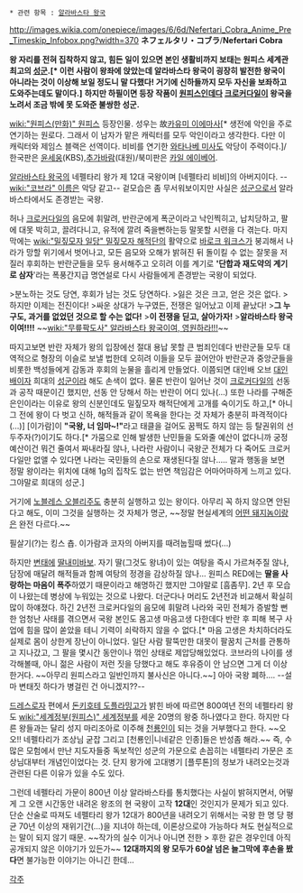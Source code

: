  * 관련 항목 : [[알라바스타 왕국]]

http://images.wikia.com/onepiece/images/6/6d/Nefertari_Cobra_Anime_Pre_Timeskip_Infobox.png?width=370
'''ネフェルタリ・コブラ'''/'''Nefertari Cobra'''

'''왕 자리를 전혀 집착하지 않고, 힘든 일이 있으면 본인 생활비까지 보태는 원피스 세계관 최고의 [[성군]].[* 이런 사람이 왕좌에 앉았는데 알라바스타 왕국이 굉장히 발전한 왕국이 아니라는 것이 이상해 보일 정도니 말 다했다! 거기에 신하들까지 모두 자신을 보좌하고 도와주는데도 말이다.]''' '''하지만 하필이면 등장 작품이 [[원피스(만화)|원피스]]인데다 [[크로커다일]]이 왕국을 노려서 조금 밖에 못 도와준 불쌍한 성군.'''

[[wiki:"원피스(만화)" 원피스]] 등장인물. 성우는 故[[카유미 이에마사]][* 생전에 악인을 주로 연기하는 원로다. 그래서 이 남자가 맡은 캐릭터를 모두 악인이라고 생각한다. 다만 이 캐릭터와 제임스 블랙은 선역이다. 비비를 연기한 [[와타나베 미사]]도 악당이 주력이다.]/한국판은 [[윤세웅]](KBS),[[추가바람]](대원)/북미판은 [[카일 에이베어]].

[[알라바스타 왕국]]의 네펠타리 왕가 제 12대 국왕이며 [네펠타리 비비]의 아버지이다. --[[wiki:"코브라" 이름]]은 악당 같고-- 겉모습은 좀 무서워보이지만 사실은 [[성군]]으로서 알라바스타에서도 존경받는 국왕. 

허나 [[크로커다일]]의 음모에 휘말려, 반란군에게 폭군이라고 낙인찍히고, 납치당하고, 팔에 대못 박히고, 끌려다니고, 유적에 깔려 죽을뻔하는등 말못할 시련을 다 겪는다. 마지막에는 [[wiki:"밀짚모자 일당" 밀짚모자 해적단]]의 활약으로 [[바로크 워크스]]가 붕괴해서 나라가 망할 위기에서 벗어나고, 모든 음모와 오해가 밝혀진 뒤 돌이킬 수 없는 잘못을 저질러 후회하는 반란군들을 모두 용서해주고 오히려 이를 계기로 ''''단합과 재도약의 계기로 삼자''''라는 폭풍간지급 명연설로 다시 사람들에게 존경받는 국왕이 되었다. 

>분노하는 것도 당연, 후회가 남는 것도 당연하다.
>잃은 것은 크고, 얻은 것은 없다.
>하지만 이제는 전진이다!
>싸운 상대가 누구였든, 전쟁은 일어났고 이제 끝났다!
>'''그 누구도, 과거를 없었던 것으로 할 수는 없다!'''
>'''이 전쟁을 딛고, 살아가자!'''
>'''알라바스타 왕국이여!!!!'''
~~[[wiki:"무릎팍도사" 알라바스타 왕국이여, 영원하라!!!]]~~

따지고보면 반란 자체가 왕의 입장에선 절대 용납 못할 큰 범죄인데다 반란군들 모두 대역적으로 형장의 이슬로 보낼 법한데 오히려 이들을 모두 끌어안아 반란군과 중앙군들을 비롯한 백성들에게 감동과 후회의 눈물을 흘리게 만들었다. 이쯤되면 대인배 오브 [[대인배]]이자 희대의 [[성군]]이라 해도 손색이 없다. 물론 반란이 일어난 것이 [[크로커다일]]의 선동과 공작 때문이긴 했지만, 선동 안 당해서 하는 반란이 어디 있나(...) 또한 나라를 구해준 은인이라는 이유로 왕의 신분인데도 밀짚모자 해적단에게 고개를 숙이기도 하고,[* 아니 그 전에 왕이 다 벗고 신하, 해적들과 같이 목욕을 한다는 것 자체가 충분히 파격적이다(...)] [이가람]이 '''"국왕, 너 임마~!"'''라고 태클을 걸어도 꿈쩍도 하지 않는 등 탈권위의 선두주자(?)이기도 하다.[* 가뭄으로 인해 발생한 난민들을 도와줄 예산이 없다니까 궁정 예산이건 뭐건 줄여서 짜내라질 않나, 나라란 사람이니 국왕군 전체가 다 죽어도 크로커다일만 없앨 수 있다면 나라는 국민들의 손으로 재생된다질 않나..... 말과 행동을 보면 정말 왕이라는 위치에 대해 1g의 집착도 없는 반면 책임감은 어마어마하게 느끼고 있다. 그야말로 희대의 성군.]

거기에 [[노블레스 오블리주]]도 충분히 실행하고 있는 왕이다. 아무리 꼭 하지 않으면 안된다고 해도, 이미 그것을 실행하는 것 자체가 명군, ~~정말 현실세계의 [[김정은|어떤 돼지놈]]이랑은 완전 다르다.~~
 
필살기(?)는 킹스 춉. 이가람과 코자의 아버지를 때려눕힐때 썼다(...)

하지만 [[변태]]에 [[딸내미바보]]. 자기 딸(그것도 왕녀)이 있는 여탕을 즉시 가르쳐주질 않나, 담장에 매달려 해적들과 함께 여탕의 정경을 감상하질 않나... 원피스 RED에는 '''딸을 사랑하는 마음이 폭주'''하였기 때문이라고 해명하긴 했지만 그야말로 [흠좀무]. 2년 후 모습이 나왔는데 병상에 누워있는 것으로 나왔다. 더군다나 머리도 2년전과 비교해서 확실히 많이 하얘졌다. 하긴 2년전 크로커다일의 음모에 휘말려 나라와 국민 전체가 증발할 뻔한 엄청난 사태를 겪으면서 국왕 본인도 몸고생 마음고생 다한데다 반란 후 피해 복구 사업에 힘을 많이 쏟았을 테니 기력이 쇠락하지 않을 수 없다.[* 마음 고생은 차치하더라도 실제로 몸이 상한게 장난이 아니었다. 일단 사람 팔뚝만한 대못이 팔꿈치 근처를 관통하고 지나갔고, 그 팔을 몇시간 동안이나 꺾인 상태로 제압당해있었다. 코브라의 나이를 생각해볼때, 아니 젊은 사람이 저런 짓을 당했다고 해도 후유증이 안 남으면 그게 더 이상한거다. ~~아무리 원피스라고 일반인까지 불사신은 아니다.~~] 아아 국왕 폐하…. --설마 변태짓 하다가 병걸린 건 아니겠지??--

[[드레스로자]] 편에서 [[돈키호테 도플라밍고]]가 밝힌 바에 따르면 800여년 전의 네펠타리 왕도 [[wiki:"세계정부(원피스)" 세계정부]]를 세운 20명의 왕중 하나였다고 한다. 하지만 다른 왕들과는 달리 성지 마리조아로 이주해 [[천룡인]]이 되는 것을 거부했다고 한다. ~~오오!! 네펠타리가 조상님 굳잡 그리고 [천룡인|니네같은 인종]들은 반성좀 해라.~~ 즉, 수많은 모험에서 만난 지도자들중 독보적인 성군의 가문으로 손꼽히는 네펠타리 가문은 조상님대부터 개념인이었다는 것. 단지 왕가에 고대병기 [플루톤]의 정보가 내려오는것과 관련된 다른 이유가 있을 수도 있다.

그런데 네펠타리 가문이 800년 이상 알라바스타를 통치했다는 사실이 밝혀지면서, 어떻게 그 오랜 시간동안 내려온 왕조의 현 국왕이 고작 '''12대'''인 것인지가 문제가 되고 있다. 단순 산술로 따져도 네펠타리 왕가 12대가 800년을 내려오기 위해서는 국왕 한 명 당 평균 70년 이상의 재위기간(…)을 지녀야 하는데, 이론상으로야 가능하다 쳐도 현실적으로는 말이 되지 않기 때문.  ~~작가의 실수 이거나 아니면 전한 > 후한 같은 경우인데 아직 공개되지 않은 이야기가 있든가~~ '''12대까지의 왕 모두가 60살 넘은 늘그막에 후손을 봤다'''면 불가능한 이야기는 아니긴 한데...


[[각주]]
